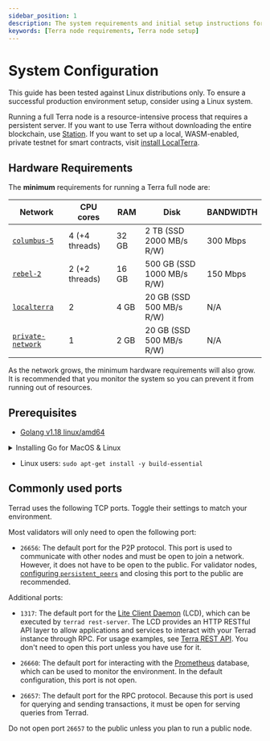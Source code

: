 ```yaml
---
sidebar_position: 1
description: The system requirements and initial setup instructions for a full Terra node. 
keywords: [Terra node requirements, Terra node setup]
---
```



# System Configuration

<Admonition type="caution" icon="☢️" title="Recommended operating systems">

This guide has been tested against Linux distributions only. To ensure a successful production environment setup, consider using a Linux system.

</Admonition>

Running a full Terra node is a resource-intensive process that requires a persistent server. If you want to use Terra without downloading the entire blockchain, use [Station](https://station.terra.money/). If you want to set up a local, WASM-enabled, private testnet for smart contracts, visit [install LocalTerra](../../develop/localterra/README.mdx).

## Hardware Requirements

The **minimum** requirements for running a Terra full node are:

| Network                                                                | CPU cores      | RAM   | Disk                       | BANDWIDTH |
| ---------------------------------------------------------------------- | -------------- | ----- | -------------------------- | --------- |
| [`columbus-5`](join-a-network.mdx#join-a-public-network)               | 4 (+4 threads) | 32 GB | 2 TB (SSD 2000 MB/s R/W)   | 300 Mbps  |
| [`rebel-2`](join-a-network.mdx#join-a-public-network)                  | 2 (+2 threads) | 16 GB | 500 GB (SSD 1000 MB/s R/W) | 150 Mbps  |
| [`localterra`](https://github.com/classic-terra/localterra)            | 2              | 4 GB  | 20 GB (SSD 500 MB/s R/W)   | N/A       |
| [`private-network`](join-a-network.mdx#set-up-a-local-private-network) | 1              | 2 GB  | 20 GB (SSD 500 MB/s R/W)   | N/A       |

<Admonition type="caution" icon="☢️" title="Storage requirements">

As the network grows, the minimum hardware requirements will also grow. It is recommended that you monitor the system so you can prevent it from running out of resources.

</Admonition>

## Prerequisites

- [Golang v1.18 linux/amd64](https://go.dev/dl/)

<details> 
<summary> Installing Go for MacOS & Linux </summary>
<p>

Go releases can be found here: [ https://go.dev/dl/ ](https://go.dev/dl/)

In your browser, you can right-click the correct release (V1.20+) and then click on `Copy Link Address`.

```bash
# 1. Download the archive

wget https://go.dev/dl/go1.20.3.linux-amd64.tar.gz

# Optional: remove previous /go files:

sudo rm -rf /usr/local/go

# 2. Unpack:

sudo tar -C /usr/local -xzf go1.20.3.linux-amd64.tar.gz

# 3. Add the path to the go-binary to your system path:
# (for this to persist, add this line to your ~/.profile or ~/.bashrc or  ~/.zshrc)

export PATH=$PATH:/usr/local/go/bin

# 4. Verify your installation:

go version

# go version go1.20.3 linux/amd64

```

</p>
</details>

- Linux users: `sudo apt-get install -y build-essential`

## Commonly used ports

Terrad uses the following TCP ports. Toggle their settings to match your environment.

Most validators will only need to open the following port:

- `26656`: The default port for the P2P protocol. This port is used to communicate with other nodes and must be open to join a network. However, it does not have to be open to the public. For validator nodes, [configuring `persistent_peers`](updates-and-additional.mdx#additional-settings) and closing this port to the public are recommended.

Additional ports:

- `1317`: The default port for the [Lite Client Daemon](../../develop/guides/start-lcd.mdx) (LCD), which can be executed by `terrad rest-server`. The LCD provides an HTTP RESTful API layer to allow applications and services to interact with your Terrad instance through RPC. For usage examples, see [Terra REST API](https://phoenix-lcd.terra.dev/swagger/). You don't need to open this port unless you have use for it.

- `26660`: The default port for interacting with the [Prometheus](https://prometheus.io) database, which can be used to monitor the environment. In the default configuration, this port is not open.

- `26657`: The default port for the RPC protocol. Because this port is used for querying and sending transactions, it must be open for serving queries from Terrad.

<Admonition type="caution" icon="☢️">

Do not open port `26657` to the public unless you plan to run a public node.

</Admonition>

